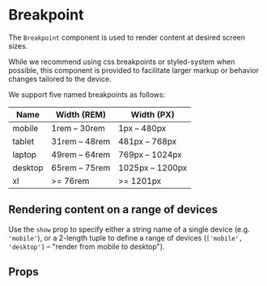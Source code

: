 
<Meta component={Breakpoint} title="Docs/Breakpoint" />

# Breakpoint

The `Breakpoint` component is used to render content at desired screen sizes.

While we recommend using css breakpoints or styled-system when possible, this component is provided to facilitate larger markup or behavior changes tailored to the device.

We support five named breakpoints as follows:

| Name    | Width (REM)   | Width (PX)      |
| ------- | ------------- | --------------- |
| mobile  | 1rem – 30rem  | 1px – 480px     |
| tablet  | 31rem – 48rem | 481px – 768px   |
| laptop  | 49rem – 64rem | 769px – 1024px  |
| desktop | 65rem – 75rem | 1025px – 1200px |
| xl      | >= 76rem      | >= 1201px       |

## Rendering content on a range of devices

Use the `show` prop to specify either a string name of a single device (e.g. `'mobile'`), or a 2-length tuple to define a range of devices (`['mobile', 'desktop']` &ndash; "render from mobile to desktop").

<Editor code={storyMobileLaptop} />
<Editor code={storyDesktop} />
<Editor code={storyDesktopXL} />
<Editor code={storyXL} />

## Props

<ArgsTable of={Breakpoint} exclude={excludedProps} />
